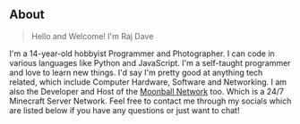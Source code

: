 ## About

> Hello and Welcome! I'm Raj Dave

I'm a 14-year-old hobbyist Programmer and Photographer. I can code in various languages like Python and JavaScript.
I'm a self-taught programmer and love to learn new things.
I'd say I'm pretty good at anything tech related, which include Computer Hardware, Software and Networking.
I am also the Developer and Host of the [Moonball Network](https://moonball.io) too. Which is a 24/7 Minecraft Server Network.
Feel free to contact me through my socials which are listed below if you have any questions or just want to chat!

